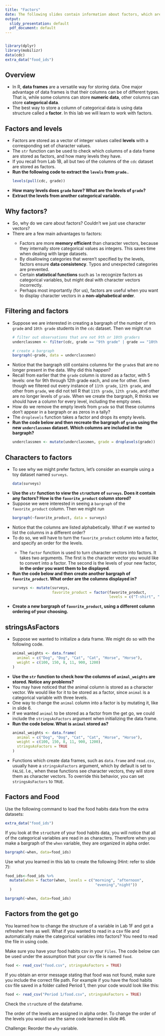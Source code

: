 ```yaml
---
title: "Factors"
date: The following slides contain information about factors, which are special types of vectors that store categorical data.
output:
  slidy_presentation: default
  pdf_document: default
---
```


```r
```


```r
library(dplyr)
library(mobilizr)
data(cdc)
extra_data("food_ids")
```

## Overview

<ul>

<li>In R, **data frames** are a versatile way for storing data. One major advantage of data frames is that their columns can be of different types. That is, while some columns can store **numeric data**, other columns can store **categorical data**.</li>

<li>The best way to store a column of categorical data is using data structure called a **factor**. In this lab we will learn to work with factors.</li>

</ul>

## Factors and levels

<ul>

<li>Factors are stored as a vector of integer values called **levels** with a corresponding set of character values.</li>

<li>The `str` function can be used to check which columns of a data frame are stored as factors, and how many levels they have.</li>

<li> If you recall from Lab 1B, all but two of the columns of the `cdc` dataset are stored as factors.</li>

<li>**Run the following code to extract the `levels` from `grade`.**.</li>

```r
levels(pull(cdc, grade))
```

<li>**How many levels does `grade` have? What are the levels of `grade`?**</li>

<li>**Extract the levels from another categorical variable.**</li>

</ul>

## Why factors?

<ul>

<li>So, why do we care about factors? Couldn't we just use character vectors?</li>

<li>There are a few main advantages to factors:</li>

  <ul>
  
  <li>Factors are more **memory efficient** than character vectors, because they internally store categorical values as integers. This saves time when dealing with large datasets.</li>
  
  <li>By disallowing categories that weren't specified by the levels, factors ensure **data consistency**. Typos and unexpected categories are prevented.</li>
  
  <li>Certain **statistical functions** such as `lm` recognize factors as categorical variables, but might deal with character vectors incorrectly.</li>
  
  <li>Perhaps most importantly (for us), factors are useful when you want to display character vectors in a **non-alphabetical order**.</li>
  
  </ul>

</ul>

## Filtering and factors

<ul>

<li>Suppose we are interested in creating a bargraph of the number of `9th grade` and `10th grade` students in the `cdc` dataset. Then we might run</li>

```r
# filter out observations that are not 9th or 10th graders
underclassmen <- filter(cdc, grade == "9th grade" | grade == "10th grade")
```

```r
# create a bargraph
bargraph(~grade, data = underclassmen)
```

<li>Notice that the bargraph still contains columns for the `grade`s that are no longer present in the data. Why did this happen?</li>

<li>Recall from earlier that the `grade` column is stored as a factor, with 5 levels: one for 9th through 12th grade each, and one for other. Even though we filtered out every instance of `11th grade`, `12th grade`, and other from `grade`, we did not tell R that `11th grade`, `12th grade`, and other are no longer levels of `grade`. When we create the bargraph, R thinks we should have a column for every level, including the empty ones.</li>

<li>How do we remove the empty levels from `grade` so that these columns don't appear in a bargraph or as zeros in a tally?</li>

<li>The `droplevels` function takes a factor and drops its empty levels.</li>

<li>**Run the code below and then recreate the bargraph of `grade` using the new `underclassmen` dataset. Which columns are included in the bargraph?**</li>

```r
underclassmen <- mutate(underclassmen, grade = droplevels(grade))
```

</ul>

## Characters to factors

<ul>

<li>To see why we might prefer factors, let's consider an example using a toy dataset named `surveys`.</li>

```r
data(surveys)
```


<li>**Use the `str` function to view the `str`ucture of `surveys`. Does it contain any factors? How is the `favorite_product` column stored?**</li>

<li>Suppose we were interested in seeing a `bargraph` of the `favorite_product` column. Then we might run</li>

```r
bargraph(~favorite_product, data = surveys)
```

<li>Notice that the columns are listed alphabetically. What if we wanted to list the columns in a different order?</li>

<li>To do so, we will have to turn the `favorite_product` column into a factor, and specify an order for the levels.</li>

  <ul>
  
  <li>The `factor` function is used to turn character vectors into factors. It takes two arguments. The first is the character vector you would like to convert into a factor. The second is the levels of your new factor, **in the order you want them to be displayed**.</li>
  
  </ul>
  
<li>**Run the code below and then create another bargraph of `favorite_product`. What order are the columns displayed in?**</li>

```r
surveys <- mutate(surveys, 
                  favorite_product = factor(favorite_product,
                                            levels = c("T-shirt", "Sweater", "Hoodie", "Cardigan", "Button-up", "Blouse")))
```

<li>**Create a new bargraph of `favorite_product`, using a different column ordering of your choosing.**</li>

</ul>

## stringsAsFactors

<ul>

<li>Suppose we wanted to initialize a data frame. We might do so with the following code.</li>

```r
animal_weights <- data.frame(
  animal = c("Dog", "Dog", "Cat", "Cat", "Horse", "Horse"),
  weight = c(100, 150, 8, 11, 900, 1200)
)
```

<li>**Use the `str` function to check how the columns of `animal_weights` are stored. Notice any problems?**</li>

<li>You may have noticed that the animal column is stored as a character vector. We would like for it to be stored as a factor, since `animal` is a categorical variable with three levels.</li>

<li>One way to change the `animal` column into a factor is by mutating it, like in slide 6.</li>

<li>If we wanted `animal` to be stored as a factor from the get go, we could include the `stringsAsFactors` argument when initializing the data frame.</li>

<li>**Run the code below. What is `animal` stored as?**</li>

```r
animal_weights <- data.frame(
  animal = c("Dog", "Dog", "Cat", "Cat", "Horse", "Horse"),
  weight = c(100, 150, 8, 11, 900, 1200),
  stringsAsFactors = TRUE
)
```

<li>Functions which create data frames, such as `data.frame` and `read.csv`, usually have a `stringsAsFactors` argument, which by default is set to `FALSE`. I.e., when these functions see character vectors, they will store them as character vectors. To override this behavior, you can set `stringsAsFactors` to `TRUE`.</li>

</ul>

## Factors and Food

Use the following command to load the food habits data from the extra datasets:

```r
extra_data("food_ids")
```

If you look at the `str`ucture of your food habits data, you will notice that all of the categorical variables are read in as characters. Therefore when you make a bargraph of the `when` variable, they are organized in alpha order.

```r
bargraph(~when, data=food_ids)
```

Use what you learned in this lab to create the following (Hint: refer to slide 7):

```r
food_ids<-food_ids %>% 
  mutate(when = factor(when, levels = c("morning", "afternoon",
                                         "evening","night"))
  )
```


```r
bargraph(~when, data=food_ids)
```

## Factors from the get go

You learned how to change the structure of a variable in Lab 1F and got a refresher here as well. What if you wanted to read in a csv file and automatically make the categorical variables into factors? You need to read the file in using code.

Make sure you have your food habits csv in your `Files`. The code below can be used under the assumption that your csv file is named `food`.

```r
food <- read_csv("food.csv", stringsAsFactors = TRUE)
```

If you obtain an error message stating that food was not found, make sure you include the correct file path. For example if you have the food habits csv file saved in a folder called Period 1, then your code would look like this:

```r
food <- read_csv("Period 1/food.csv", stringsAsFactors = TRUE)
```


Check the `str`ucture of the dataframe.

The order of the levels are assigned in alpha order. To change the order of the levels you would use the same code learned in slide #6.

Challenge: Reorder the `why` variable.
